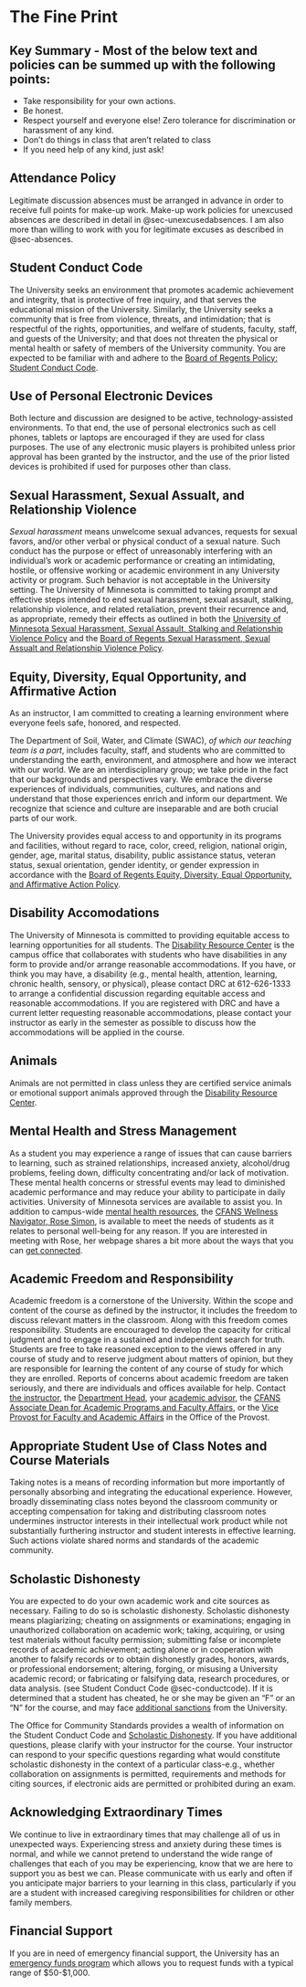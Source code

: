 # The Fine Print

::: callout-important
## Key Summary - Most of the below text and policies can be summed up with the following points:

-   Take responsibility for your own actions.
-   Be honest.
-   Respect yourself and everyone else! Zero tolerance for discrimination or harassment of any kind.
-   Don't do things in class that aren't related to class
-   If you need help of any kind, just ask!
:::

## Attendance Policy

Legitimate discussion absences must be arranged in advance in order to receive full points for make-up work. Make-up work policies for unexcused absences are described in detail in @sec-unexcusedabsences. I am also more than willing to work with you for legitimate excuses as described in @sec-absences.

## Student Conduct Code {#sec-conductcode}

The University seeks an environment that promotes academic achievement and integrity, that is protective of free inquiry, and that serves the educational mission of the University. Similarly, the University seeks a community that is free from violence, threats, and intimidation; that is respectful of the rights, opportunities, and welfare of students, faculty, staff, and guests of the University; and that does not threaten the physical or mental health or safety of members of the University community. You are expected to be familiar with and adhere to the [Board of Regents Policy: Student Conduct Code](https://regents.umn.edu/sites/regents.umn.edu/files/2022-07/policy_student_conduct_code.pdf).

## Use of Personal Electronic Devices

Both lecture and discussion are designed to be active, technology-assisted environments. To that end, the use of personal electronics such as cell phones, tablets or laptops are encouraged if they are used for class purposes. The use of any electronic music players is prohibited unless prior approval has been granted by the instructor, and the use of the prior listed devices is prohibited if used for purposes other than class.

## Sexual Harassment, Sexual Assualt, and Relationship Violence

*Sexual harassment* means unwelcome sexual advances, requests for sexual favors, and/or other verbal or physical conduct of a sexual nature. Such conduct has the purpose or effect of unreasonably interfering with an individual's work or academic performance or creating an intimidating, hostile, or offensive working or academic environment in any University activity or program. Such behavior is not acceptable in the University setting. The University of Minnesota is committed to taking prompt and effective steps intended to end sexual harassment, sexual assault, stalking, relationship violence, and related retaliation, prevent their recurrence and, as appropriate, remedy their effects as outlined in both the [University of Minnesota Sexual Harassment, Sexual Assault, Stalking and Relationship Violence Policy](https://policy.umn.edu/hr/sexharassassault) and the [Board of Regents Sexual Harassment, Sexual Assualt and Relationship Violence Policy](https://regents.umn.edu/sites/regents.umn.edu/files/2020-08/policy_sexual_harassment_sexual_assault_stalking_and_relationship_violence.pdf).

## Equity, Diversity, Equal Opportunity, and Affirmative Action

As an instructor, I am committed to creating a learning environment where everyone feels safe, honored, and respected.

The Department of Soil, Water, and Climate (SWAC), *of which our teaching team is a part*, includes faculty, staff, and students who are committed to understanding the earth, environment, and atmosphere and how we interact with our world. We are an interdisciplinary group; we take pride in the fact that our backgrounds and perspectives vary. We embrace the diverse experiences of individuals, communities, cultures, and nations and understand that those experiences enrich and inform our department. We recognize that science and culture are inseparable and are both crucial parts of our work. 

The University provides equal access to and opportunity in its programs and facilities, without regard to race, color, creed, religion, national origin, gender, age, marital status, disability, public assistance status, veteran status, sexual orientation, gender identity, or gender expression in accordance with the [Board of Regents Equity, Diversity, Equal Opportunity, and Affirmative Action Policy](https://regents.umn.edu/sites/regents.umn.edu/files/2019-09/policy_equity_diversity_equal_opportunity_and_affirmative_action.pdf).

## Disability Accomodations

The University of Minnesota is committed to providing equitable access to learning opportunities for all students. The [Disability Resource Center](https://disability.umn.edu) is the campus office that collaborates with students who have disabilities in any form to provide and/or arrange reasonable accommodations. If you have, or think you may have, a disability (e.g., mental health, attention, learning, chronic health, sensory, or physical), please contact DRC at 612-626-1333 to arrange a confidential discussion regarding equitable access and reasonable accommodations. If you are registered with DRC and have a current letter requesting reasonable accommodations, please contact your instructor as early in the semester as possible to discuss how the accommodations will be applied in the course.

## Animals

Animals are not permitted in class unless they are certified service animals or emotional support animals approved through the [Disability Resource Center](https://disability.umn.edu).

## Mental Health and Stress Management

As a student you may experience a range of issues that can cause barriers to learning, such as strained relationships, increased anxiety, alcohol/drug problems, feeling down, difficulty concentrating and/or lack of motivation. These mental health concerns or stressful events may lead to diminished academic performance and may reduce your ability to participate in daily activities. University of Minnesota services are available to assist you. In addition to campus-wide [mental health resources](https://safe-campus.umn.edu/mental-health), the [CFANS Wellness Navigator, Rose Simon](https://cfans.umn.edu/academics/academic-advisors/rose-simon), is available to meet the needs of students as it relates to personal well-being for any reason. If you are interested in meeting with Rose, her webpage shares a bit more about the ways that you can [get connected](https://cfans.umn.edu/academics/wellbeing).

## Academic Freedom and Responsibility

Academic freedom is a cornerstone of the University. Within the scope and content of the course as defined by the instructor, it includes the freedom to discuss relevant matters in the classroom. Along with this freedom comes responsibility. Students are encouraged to develop the capacity for critical judgment and to engage in a sustained and independent search for truth. Students are free to take reasoned exception to the views offered in any course of study and to reserve judgment about matters of opinion, but they are responsible for learning the content of any course of study for which they are enrolled. Reports of concerns about academic freedom are taken seriously, and there are individuals and offices available for help. Contact [the instructor](https://swac.umn.edu/people/nic-jelinski), the [Department Head](https://swac.umn.edu/people/brent-williams), your [academic advisor](https://cfans.umn.edu/academics/undergrad-resources/academic-advisors), the [CFANS Associate Dean for Academic Programs and Faculty Affairs](https://apec.umn.edu/people/frances-homans), or the [Vice Provost for Faculty and Academic Affairs](https://faculty.umn.edu/about-us/staff-directory) in the Office of the Provost.

## Appropriate Student Use of Class Notes and Course Materials

Taking notes is a means of recording information but more importantly of personally absorbing and integrating the educational experience. However, broadly disseminating class notes beyond the classroom community or accepting compensation for taking and distributing classroom notes undermines instructor interests in their intellectual work product while not substantially furthering instructor and student interests in effective learning. Such actions violate shared norms and standards of the academic community.

## Scholastic Dishonesty

You are expected to do your own academic work and cite sources as necessary. Failing to do so is scholastic dishonesty. Scholastic dishonesty means plagiarizing; cheating on assignments or examinations; engaging in unauthorized collaboration on academic work; taking, acquiring, or using test materials without faculty permission; submitting false or incomplete records of academic achievement; acting alone or in cooperation with another to falsify records or to obtain dishonestly grades, honors, awards, or professional endorsement; altering, forging, or misusing a University academic record; or fabricating or falsifying data, research procedures, or data analysis. (see Student Conduct Code @sec-conductcode). If it is determined that a student has cheated, he or she may be given an "F" or an "N" for the course, and may face [additional sanctions](https://communitystandards.umn.edu/scholastic-dishonesty-sanctioning-guidelines) from the University.

The Office for Community Standards provides a wealth of information on the Student Conduct Code and [Scholastic Dishonesty](https://communitystandards.umn.edu/report-incidents/reporting-scholastic-dishonesty). If you have additional questions, please clarify with your instructor for the course. Your instructor can respond to your specific questions regarding what would constitute scholastic dishonesty in the context of a particular class-e.g., whether collaboration on assignments is permitted, requirements and methods for citing sources, if electronic aids are permitted or prohibited during an exam.

## Acknowledging Extraordinary Times

We continue to live in extraordinary times that may challenge all of us in unexpected ways. Experiencing stress and anxiety during these times is normal, and while we cannot pretend to understand the wide range of challenges that each of you may be experiencing, know that we are here to support you as best we can. Please communicate with us early and often if you anticipate major barriers to your learning in this class, particularly if you are a student with increased caregiving responsibilities for children or other family members.

## Financial Support

If you are in need of emergency financial support, the University has an [emergency funds program](https://onestop.umn.edu/finances/types-financial-aid/student-emergency-funds) which allows you to request funds with a typical range of \$50-\$1,000.
